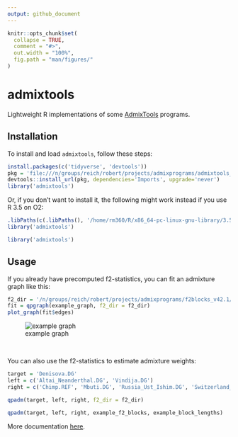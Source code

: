 ```yaml
---
output: github_document
---
```


<!-- README.md is generated from README.Rmd. Please edit that file -->

```r
knitr::opts_chunk$set(
  collapse = TRUE,
  comment = "#>",
  out.width = "100%",
  fig.path = "man/figures/"
)
```


# admixtools

Lightweight R implementations of some [AdmixTools](https://github.com/DReichLab/AdmixTools) programs.

## Installation

To install and load `admixtools`, follow these steps:

```r
install.packages(c('tidyverse', 'devtools'))
pkg = 'file:///n/groups/reich/robert/projects/admixprograms/admixtools_0.1.0.tar.gz'
devtools::install_url(pkg, dependencies='Imports', upgrade='never')
library('admixtools')
```

Or, if you don't want to install it, the following might work instead if you use R 3.5 on O2:
```r
.libPaths(c(.libPaths(), '/home/rm360/R/x86_64-pc-linux-gnu-library/3.5/'))
library('admixtools')
```
```r
library('admixtools')
```


## Usage

If you already have precomputed f2-statistics, you can fit an admixture graph like this:

```r
f2_dir = '/n/groups/reich/robert/projects/admixprograms/f2blocks_v42.1/'
fit = qpgraph(example_graph, f2_dir = f2_dir)
plot_graph(fit$edges)
```


![example graph](man/figures/graph1.png)

<br>

You can also use the f2-statistics to estimate admixture weights: 
```r
target = 'Denisova.DG'
left = c('Altai_Neanderthal.DG', 'Vindija.DG')
right = c('Chimp.REF', 'Mbuti.DG', 'Russia_Ust_Ishim.DG', 'Switzerland_Bichon.SG')
```
```r
qpadm(target, left, right, f2_dir = f2_dir)
```
```r
qpadm(target, left, right, example_f2_blocks, example_block_lengths)
```

More documentation [here](https://uqrmaie1.github.io/admixtools/articles/admixtools.html).


